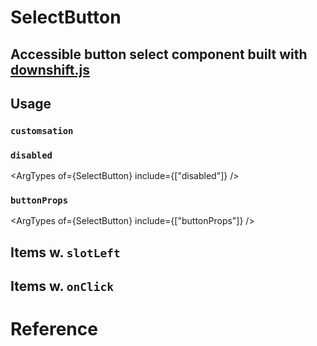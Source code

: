 

<Meta of={stories} />

# SelectButton

## Accessible button select component built with [downshift.js](https://www.downshift-js.com/)

<Canvas name="default" of={stories.Default} />

## Usage

### `customsation`

<Canvas name="customsation" of={stories.Customisation} />

### `disabled`

<ArgTypes of={SelectButton} include={["disabled"]} />
<Canvas name="default" of={stories.Disabled} />

### `buttonProps`

<ArgTypes of={SelectButton} include={["buttonProps"]} />
<Canvas name="default" of={stories.ButtonProps} />

## Items w. `slotLeft`

<Canvas name="iconsWithSlotLeft" of={stories.SlotLeft} />

## Items w. `onClick`

<Canvas name="itemWithOnCLick" of={stories.ItemOnClick} />

# Reference

<ArgTypes of={SelectButton} />
